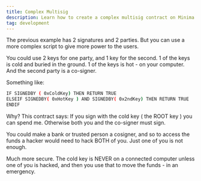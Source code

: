 ```yaml
---
title: Complex Multisig
description: Learn how to create a complex multisig contract on Minima
tag: development
---
```


The previous example has 2 signatures and 2 parties. But you can use a more complex script to give more power to the users.

You could use 2 keys for one party, and 1 key for the second. 1 of the keys is cold and buried in the ground. 1 of the keys is hot - on your computer. And the second party is a co-signer.

Something like:

```bash
IF SIGNEDBY ( 0xColdKey) THEN RETURN TRUE
ELSEIF SIGNEDBY( 0xHotKey ) AND SIGNEDBY( 0x2ndKey) THEN RETURN TRUE
ENDIF
```

Why? This contract says: If you sign with the cold key ( the ROOT key ) you can spend me. Otherwise both you and the co-signer must sign.

You could make a bank or trusted person a cosigner, and so to access the funds a hacker would need to hack BOTH of you. Just one of you is not enough.

Much more secure. The cold key is NEVER on a connected computer unless one of you is hacked, and then you use that to move the funds - in an emergency.
